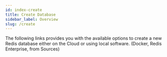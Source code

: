 ```yaml
---
id: index-create
title: Create Database 
sidebar_label: Overview 
slug: /create
---
```




The following links provides you with the available options to create a new Redis database either on the Cloud or using local software. (Docker, Redis Enterprise, from Sources)


<div class="row">

 <div class="col">
     <RedisCard 
        title="Redis Enterprise Cloud" 
        imgPath="recloud.png"
        description="Create database using Redis Enterprise Cloud" 
        preview="recloud.png"
        page="/create/rediscloud"
        />
 </div>


 <div class="col">
    <RedisCard 
        title="Redis on Heroku" 
        description="Create Redis database on Heroku" 
        page="/create/heroku"
        />
 </div>


 <div class="col">
    <RedisCard 
        title="Redis on Azure Cache" 
        description="Create Redis database on Azure Cache" 
        page="/create/azure"
        />
 </div>
</div>

 <div class="row">

 <div class="col">
     <RedisCard
        title="Redis on Google Cloud"
        imgPath="recloud.png"
        description="Create Redis database using Google Cloud"
        preview="recloud.png"
        page="/create/gcp"
        />
</div>


 <div class="col">
    <RedisCard
        title="Redis on AWS"
        description="Create Redis database on AWS"
        page="/create/aws"
        />
 </div>


 <div class="col">
    <RedisCard
        title="Redis on Docker"
        description="Create Redis database on Docker"                   
        page="/create/docker"
        />
 </div>
</div>

<div class="row">

 <div class="col">
     <RedisCard
        title="Redis on Kubernetes"
        imgPath="recloud.png"
        description="Create Redis database on Google Kubernetes Engine"
        preview="recloud.png"
        page="/create/kubernetes"
        />
</div>


 <div class="col">
    <RedisCard
        title="Redis from Source"
        description="Create Redis database from Source"
        page="/create/from-source"
        />   
  </div>


   <div class="col">
    <RedisCard
        title="Redis using Homebrew"
        description="Create Redis database using Homebrew"
        page="/create/homebrew"
        />
  </div>



</div>



